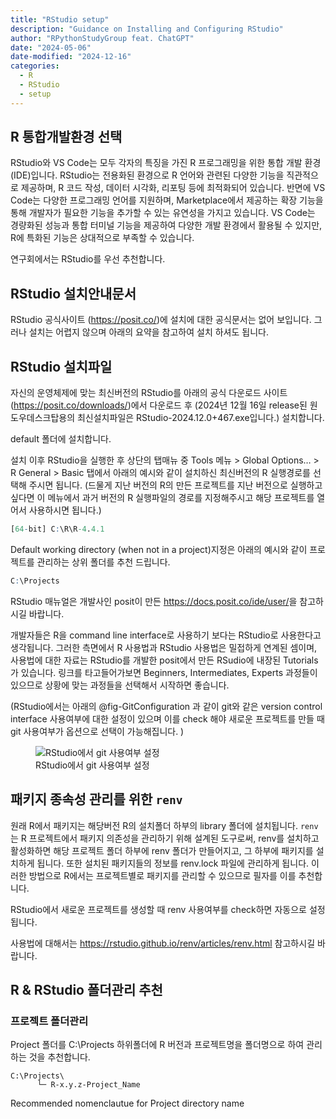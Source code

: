 ```yaml
---
title: "RStudio setup"
description: "Guidance on Installing and Configuring RStudio"
author: "RPythonStudyGroup feat. ChatGPT"
date: "2024-05-06"
date-modified: "2024-12-16"
categories:
  - R
  - RStudio
  - setup
---
```


## R 통합개발환경 선택

RStudio와 VS Code는 모두 각자의 특징을 가진 R 프로그래밍을 위한 통합 개발 환경(IDE)입니다. RStudio는 전용화된 환경으로 R 언어와 관련된 다양한 기능을 직관적으로 제공하며, R 코드 작성, 데이터 시각화, 리포팅 등에 최적화되어 있습니다. 반면에 VS Code는 다양한 프로그래밍 언어를 지원하며, Marketplace에서 제공하는 확장 기능을 통해 개발자가 필요한 기능을 추가할 수 있는 유연성을 가지고 있습니다. VS Code는 경량화된 성능과 통합 터미널 기능을 제공하여 다양한 개발 환경에서 활용될 수 있지만, R에 특화된 기능은 상대적으로 부족할 수 있습니다.

연구회에서는 RStudio를 우선 추천합니다.

## RStudio 설치안내문서
RStudio 공식사이트 (<https://posit.co/>)에 설치에 대한 공식문서는 없어 보입니다. 그러나 설치는 어렵지 않으며 아래의 요약을 참고하여 설치 하셔도 됩니다.


## RStudio 설치파일

자신의 운영체제에 맞는 최신버전의 RStudio를 아래의 공식 다운로드 사이트(<https://posit.co/downloads/>)에서 다운로드 후 (2024년 12월 16일 release된 원도우데스크탑용의 최신설치파일은 RStudio-2024.12.0+467.exe입니다.) 설치합니다.


default 폴더에 설치합니다.

설치 이후 RStudio을 실행한 후 상단의 탭매뉴 중 Tools 메뉴 \> Global Options... \> R General \> Basic 탭에서 아래의 예시와 같이 설치하신 최신버전의 R 실행경로를 선택해 주시면 됩니다. (드물게 지난 버전의 R의 만든 프로젝트를 지난 버전으로 실행하고 싶다면 이 메뉴에서 과거 버전의 R 실행파일의 경로를 지정해주시고 해당 프로젝트를 열어서 사용하시면 됩니다.)


```r
[64-bit] C:\R\R-4.4.1
```


Default working directory (when not in a project)지정은 아래의 예시와 같이 프로젝트를 관리하는 상위 폴더를 추천 드립니다.


```r
C:\Projects
```


RStudio 매뉴얼은 개발사인 posit이 만든 <https://docs.posit.co/ide/user/>을 참고하시길 바랍니다.

개발자들은 R을 command line interface로 사용하기 보다는 RStudio로 사용한다고 생각됩니다. 그러한 측면에서 R 사용법과 RStudio 사용법은 밀접하게 연계된 셈이며, 사용법에 대한 자료는 RStudio를 개발한 posit에서 만든 RSudio에 내장된 Tutorials가 있습니다. 링크를 타고들어가보면 Beginners, Intermediates, Experts 과정들이 있으므로 상황에 맞는 과정들을 선택해서 시작하면 좋습니다.

(RStudio에서는 아래의 @fig-GitConfiguration 과 같이 git와 같은 version control interface 사용여부에 대한 설정이 있으며 이를 check 해야 새로운 프로젝트를 만들 때 git 사용여부가 옵션으로 선택이 가능해집니다. )


![RStudio에서 git 사용여부 설정](images/git설정.JPG){#fig-GitConfiguration}


## **패키지 종속성 관리를 위한** `renv`

원래 R에서 패키지는 해당버전 R의 설치폴더 하부의 library 폴더에 설치됩니다. `renv`는 R 프로젝트에서 패키지 의존성을 관리하기 위해 설계된 도구로써, renv를 설치하고 활성화하면 해당 프로젝트 폴더 하부에 renv 폴더가 만들어지고, 그 하부에 패키지를 설치하게 됩니다. 또한 설치된 패키지들의 정보를 renv.lock 파일에 관리하게 됩니다. 이러한 방법으로 R에서는 프로젝트별로 패키지를 관리할 수 있으므로 필자를 이를 추천합니다.

RStudio에서 새로운 프로젝트를 생성할 때 renv 사용여부를 check하면 자동으로 설정됩니다.

사용법에 대해서는 <https://rstudio.github.io/renv/articles/renv.html> 참고하시길 바랍니다.

## **R & RStudio 폴더관리 추천**

### 프로젝트 폴더관리

Project 폴더를 C:\\Projects 하위폴더에 R 버전과 프로젝트명을 폴더명으로 하여 관리하는 것을 추천합니다.


::: {#fig-ProjectDirectory}
```         
C:\Projects\
      └─ R-x.y.z-Project_Name
```

Recommended nomenclautue for Project directory name
:::
